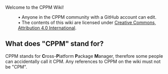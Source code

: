 Welcome to the CPPM Wiki!

:• Anyone in the CPPM community with a GitHub account can edit.
:• The contents of this wiki are licensed under [https://creativecommons.org/licenses/by/4.0 Creative Commons, Attribution 4.0 International].
==What does "CPPM" stand for?==
CPPM stands for '''C'''ross-'''P'''latform '''P'''ackage '''M'''anager, therefore some people can accidentally call it CPM.
Any references to CPPM on the wiki must not be "CPM".